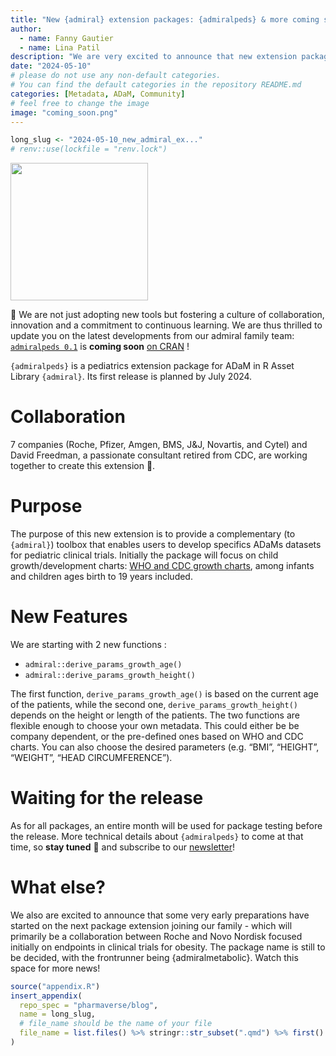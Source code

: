 ```yaml
---
title: "New {admiral} extension packages: {admiralpeds} & more coming soon!"
author:
  - name: Fanny Gautier
  - name: Lina Patil
description: "We are very excited to announce that new extension packages are expected very soon: {admiralpeds} which is a pediatrics extension, and another extension for obesity in clinical trials"
date: "2024-05-10"
# please do not use any non-default categories.
# You can find the default categories in the repository README.md
categories: [Metadata, ADaM, Community]
# feel free to change the image
image: "coming_soon.png"
---
```


<!--------------- typical setup ----------------->

```r
long_slug <- "2024-05-10_new_admiral_ex..."
# renv::use(lockfile = "renv.lock")
```

<!--------------- post begins here ----------------->

[![](admiralpeds.png){fig-align="center" width="220"}](https://pharmaverse.github.io/admiralpeds/index.html)

📢 We are not just adopting new tools but fostering a culture of collaboration, innovation and a commitment to continuous learning. We are thus thrilled to update you on the latest developments from our admiral family team: [`admiralpeds 0.1`](https://pharmaverse.github.io/admiralpeds/index.html) is __coming soon__ [on CRAN](https://cran.r-project.org) !

`{admiralpeds}` is a pediatrics extension package for ADaM in R Asset Library `{admiral}`. Its first release is planned by July 2024.

# Collaboration

7 companies (Roche, Pfizer, Amgen, BMS, J&J, Novartis, and Cytel) and David Freedman, a passionate consultant retired from CDC, are working together to create this extension 🤝.

# Purpose

The purpose of this new extension is to provide a complementary (to `{admiral}`) toolbox that enables users to develop specifics ADaMs datasets for pediatric clinical trials.
Initially the package will focus on child growth/development charts: [WHO and CDC growth charts](https://www.cdc.gov/growthcharts/who_charts.htm), among infants and children ages birth to 19 years included. 

# New Features

We are starting with 2 new functions : 

* `admiral::derive_params_growth_age()`
* `admiral::derive_params_growth_height()`

The first function, `derive_params_growth_age()` is based on the current age of the patients, while the second one, `derive_params_growth_height()` depends on the height or length of the patients. The two functions are flexible enough to choose your own metadata. This could either be be company dependent, or the pre-defined ones based on WHO and CDC charts. You can also choose the desired parameters (e.g. "BMI", "HEIGHT", "WEIGHT", "HEAD CIRCUMFERENCE").

# Waiting for the release

As for all packages, an entire month will be used for package testing before the release.
More technical details about `{admiralpeds}` to come at that time, so __stay tuned__ 👀 and subscribe to our [newsletter](https://forms.office.com/pages/responsepage.aspx?id=xeEJLj1cykuXxFc6VpX1UAPF0grflaRJu8z6VC7-hy5UMTE0M0lXR1JON1Q0MkRIRlA1TlZSNDhUSC4u)! 

# What else?

We also are excited to announce that some very early preparations have started on the next package extension joining our family - which will primarily be a collaboration between Roche and Novo Nordisk focused initially on endpoints in clinical trials for obesity. The package name is still to be decided, with the frontrunner being {admiralmetabolic}. Watch this space for more news!


<!--------------- appendices go here ----------------->

```r
source("appendix.R")
insert_appendix(
  repo_spec = "pharmaverse/blog",
  name = long_slug,
  # file_name should be the name of your file
  file_name = list.files() %>% stringr::str_subset(".qmd") %>% first()
)
```
